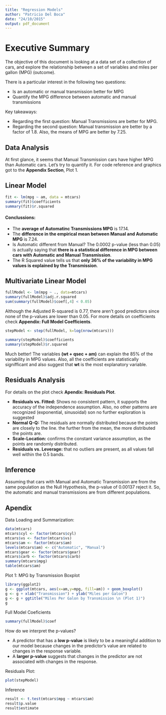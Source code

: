 ```yaml
---
title: "Regression Models"
author: "Patricio Del Boca"
date: "24/10/2015"
output: pdf_document
---
```

# Executive Summary

The objective of this document is looking at a data set of a collection of cars, and explore the relationship between a set of variables and miles per gallon (MPG) (outcome).

There is a particular interest in the following two questions:

 - Is an automatic or manual transmission better for MPG
 - Quantify the MPG difference between automatic and manual transmissions

Key takeaways:

 - Regarding the first question: Manual Transmissions are better for MPG.
 - Regarding the second question: Manual transmission are better by a factor of 1.8. Also, the means of MPG are better by 7.25.

## Data Analysis

At first glance, it seems that Manual Transmission cars have higher MPG than 
Automatic cars. Let's try to quantify it. For code reference and graphics got to the **Appendix Section**, Plot 1.

## Linear Model
```r
fit <- lm(mpg ~ am, data = mtcars)
summary(fit)$coefficients
summary(fit)$r.squared
```

#### Conclussions:
 - The **average of Automatinc Transmissions MPG** is 17.14.
 - The **difference in the empirical mean between Manual and Automatic MPG** is 7.24.
 - Is Automatic different from Manual? The 0.0002 p-value (less than 0.05) is actually saying that **there is a statistical difference in MPG between cars with Automatic and Manual Transmission**.
 -  The R Squared value tells us that **only 36% of the variability in MPG values is explained by the Transmission**.

\newpage

## Multivariate Linear Model

```r
fullModel <- lm(mpg ~ ., data=mtcars)
summary(fullModel)$adj.r.squared
sum(summary(fullModel)$coef[,4] < 0.05)
```

Although the Adjusted R-squared is 0.77, there aren't good predictors since none of the p-values are lower than 0.05. For more details on coefficients check **Appendix: Full Model Coefficients**.

```r
stepModel <- step(fullModel, k=log(nrow(mtcars)))
```
```r
summary(stepModel)$coefficients
summary(stepModel)$r.squared
```

Much better! The variables **(wt + qsec + am)** can explain the 85% of the 
variability in MPG values. Also, all the coefficients are statistically 
signifficant and also suggest that **wt** is the most explanatory variable.

## Residuals Analysis
For details on the plot check **Apendix: Residuals Plot**.

- **Residuals vs. Fitted:** Shows no consistent pattern, it supports the accuracy of the independence assumption. Also, no other patterns are recognized (exponential, sinusoidal) son no further exploration is suggested
- **Normal Q-Q:** The residuals are normally distributed because the points are closely to the line. the further from the mean, the more distributed the points are.
- **Scale-Location:** confirms the constant variance assumption, as the points are randomly distributed.
- **Residuals vs. Leverage:** that no outliers are present, as all values fall well within the 0.5 bands. 

## Inference

Assuming that cars with Manual and Automatic Transmission are from the same population as the Null Hypothesis, the p-value of 0.00137 reject it. So, the automatic and manual transmissions are from different populations.

\newpage

## Apendix 

Data Loading and Summarization:

```r
data(mtcars)
mtcars$cyl <- factor(mtcars$cyl)
mtcars$vs <- factor(mtcars$vs)
mtcars$am <- factor(mtcars$am)
levels(mtcars$am) <- c("Automatic", "Manual")
mtcars$gear <- factor(mtcars$gear)
mtcars$carb <- factor(mtcars$carb)
summary(mtcars$mpg)
table(mtcars$am)
```

Plot 1: MPG by Transmission Boxplot

```r
library(ggplot2)
g <- ggplot(mtcars, aes(x=am,y=mpg, fill=am)) + geom_boxplot()
g <- g + xlab("Transmission") + ylab("Miles per Galon")
g <- g + ggtitle("Miles Per Galon by Transmission \n (Plot 1)")
g
```

Full Model Coeficients

```r
summary(fullModel)$coef
```

How do we interpret the p-values?

- A predictor that has a **low p-value** is likely to be a meaningful addition to our model because changes in the predictor's value are related to changes in
the response variable.
 - A **larger p-value** suggests that changes in the predictor are
not associated with changes in the response.

\newpage
Residuals Plot:
```r
plot(stepModel)
```

Inference
```r
result <- t.test(mtcars$mpg ~ mtcars$am)
result$p.value
result$estimate
```